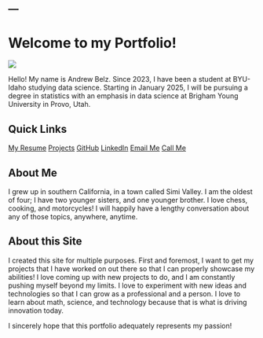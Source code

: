 ---
---

# Welcome to my Portfolio!

<div id='welcome-container'>
<div class='welcome-element'>
<img id='profile-picture' src='images/profile_picture.jpg'>
</div>

<div class='welcome-element'>
Hello! My name is Andrew Belz. Since 2023, I have been a student at BYU-Idaho studying data science. Starting in January 2025, I will be pursuing a degree in statistics with an emphasis in data science at Brigham Young University in Provo, Utah.
</div>
</div>

<h2>Quick Links</h2>

<div class='quick-links-container'>
  <a href="resume.html" class='landing-page-links'>My Resume</a>
  <a href="projects.html" class='landing-page-links'>Projects</a>
  <a class='landing-page-links' href="https://github.com/andrew-belz" target="_blank">GitHub</a>
  <a class='landing-page-links' href="https://www.linkedin.com/in/andrewbelz/" target="_blank">LinkedIn</a>
  <a class='landing-page-links' href='mailto:andrewbelzjr@gmail.com' target='_blank'>Email Me</a>
  <a class='landing-page-links' href='tel:+18056244436' target='_blank'>Call Me</a>
</div>

## About Me

I grew up in southern California, in a town called Simi Valley. I am the oldest of four; I have two younger sisters, and one younger brother. I love chess, cooking, and motorcycles! I will happily have a lengthy conversation about any of those topics, anywhere, anytime. 

## About this Site

I created this site for multiple purposes. First and foremost, I want to get my projects that I have worked on out there so that I can properly showcase my abilities! I love coming up with new projects to do, and I am constantly pushing myself beyond my limits. I love to experiment with new ideas and technologies so that I can grow as a professional and a person. I love to learn about math, science, and technology because that is what is driving innovation today. 

I sincerely hope that this portfolio adequately represents my passion!
